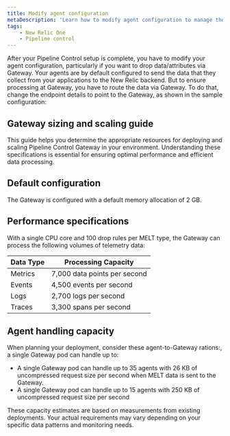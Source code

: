 ```yaml
---
title: Modify agent configuration
metaDescription: 'Learn how to modify agent configuration to manage the flow of data from your monitored entities to New Relic.'
tags:
    - New Relic One
    - Pipeline control
---
```


After your Pipeline Control setup is complete, you have to modify your agent configuration, particularly if you want to drop data/attributes via Gateway. Your agents are by default configured to send the data that they collect from your applications to the New Relic backend. But to ensure processing at Gateway, you have to route the data via Gateway. To do that, change the endpoint details to point to the Gateway, as shown in the sample configuration:

## Gateway sizing and scaling guide

This guide helps you determine the appropriate resources for deploying and scaling Pipeline Control Gateway in your environment. Understanding these specifications is essential for ensuring optimal performance and efficient data processing.

## Default configuration

The Gateway is configured with a default memory allocation of 2 GB.

## Performance specifications

With a single CPU core and 100 drop rules per MELT type, the Gateway can process the following volumes of telemetry data:

<table>
    <thead>
        <tr>
            <th>Data Type</th>
            <th>Processing Capacity</th>
        </tr>
    </thead>
    <tbody>
        <tr>
            <td>Metrics</td>
            <td>7,000 data points per second</td>
        </tr>
        <tr>
            <td>Events</td>
            <td>4,500 events per second</td>
        </tr>
        <tr>
            <td>Logs</td>
            <td>2,700 logs per second</td>
        </tr>
        <tr>
            <td>Traces</td>
            <td>3,300 spans per second</td>
        </tr>
    </tbody>
</table>


## Agent handling capacity

When planning your deployment, consider these agent-to-Gateway rations:, a single Gateway pod can handle up to:

* A single Gateway pod can handle up to 35 agents with 26 KB of uncompressed request size per second when MELT data is sent to the Gateway.
* A single Gateway pod can handle up to 15 agents with 250 KB of uncompressed request size per second

<callout variant="tip"> These capacity estimates are based on measurements from existing deployments. Your actual requirements may vary depending on your specific data patterns and monitoring needs. </callout>

